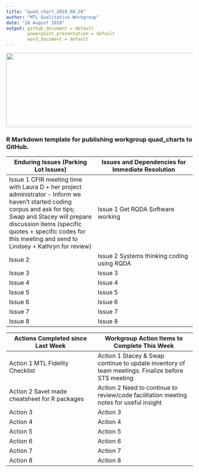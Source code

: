 ```yaml
---
title: "quad_chart_2018_08_28"
author: "MTL Qualitative Workgroup"
date: "28 August 2018"
output: github_document = default
        powerpoint_presentation = default
        word_document = default
---
```

<img src = "https://github.com/lzim/teampsd/blob/teampsd_style/teampsd_logo/team_psd_logo_sm.png"
     height = "200" width = "600">

### R Markdown template for publishing workgroup quad_charts to GitHub. 

Enduring Issues (Parking Lot Issues)           |        Issues and Dependencies for Immediate Resolution
------------------------- | ----------------------------
Issue 1 CFIR meeting time with Laura D + her project administrator - Inform we haven't started coding corpus and ask for tips; Swap and Stacey will prepare discussion items (specific quotes + specific codes for this meeting and send to Lindsey + Kathryn for review) |Issue 1 Get RQDA Software working
Issue 2                        |Issue 2 Systems thinking coding using RQDA
Issue 3                        |Issue 3 
Issue 4                        |Issue 4
Issue 5                        |Issue 5   
Issue 6                        |Issue 6
Issue 7                        |Issue 7 
Issue 8                        |Issue 8

Actions Completed since Last Week    |      Workgroup Action Items to Complete This Week
------------------------- | ----------------------------
Action 1 MTL Fidelity Checklist |Action 1 Stacey & Swap continue to update inventory of team meetings. Finalize before STS meeting
Action 2 Savet made cheatsheet for R packages |Action 2 Need to continue to review/code facilitation meeting notes for useful insight
Action 3                        |Action 3
Action 4                        |Action 4
Action 5                        |Action 5
Action 6                        |Action 6
Action 7                        |Action 7
Action 8                        |Action 8
